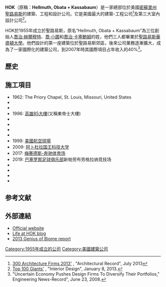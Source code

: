 {{Infobox company
| name = HOK
| logo = 
| type = [[私人公司|私人公司]]
| genre =
| predecessor =
| foundation = 1955
| founder = George Hellmuth<br />[[Gyo_Obata|Gyo Obata]]<br />George Kassabaum
| location =美國[[密蘇里州|密蘇里州]][[聖路易斯_(密蘇里州)|聖路易斯]]| locations =
| area_served = 國際
| key_people = Patrick MacLeamy（董事長兼CEO）/[[William_Hellmuth|William Hellmuth]]（總裁）
| industry = [[建築|建築]]/[[工程|工程]]
| products =
| services =
| revenue =
| operating_income =
| net_income =
| assets =
| equity =
| owner =
| num_employees =1,500
| parent =
| divisions =
| subsid =
| homepage = {{URL|www.hok.com}}
| footnotes =
| intl =
}}

'''HOK'''（原稱：'''Hellmuth, Obata + Kassabaum'''）是一家總部位於美國[[密蘇里州|密蘇里州]][[聖路易斯_(密蘇里州)|聖路易斯]]的建築、工程和設計公司。它是美國最大的建築-工程公司<ref>[http://archrecord.construction.com/practice/top250/2013/top300-architecture-firms-1.asp"Top 300 Architecture Firms 2013'] {{Wayback|url=http://archrecord.construction.com/practice/top250/2013/top300-architecture-firms-1.asp |date=20141021024037 }}, "Architectural Record", July 2013</ref>及第三大室內設計公司<ref>[http://www.interiordesign.net/article/558871-2013_Top_100_Giants_Rankings.php"2013 Top 100 Giants'] {{Wayback|url=http://www.interiordesign.net/article/558871-2013_Top_100_Giants_Rankings.php |date=20131015044217 }}, "Interior Design", January 8, 2013.</ref>。

HOK於1955年成立於聖路易斯，原名“Hellmuth, Obata + Kassabaum”為三位創始人[[喬治·赫爾穆特|喬治·赫爾穆特]]、[[喬·小圃|喬·小圃]]和[[喬治·卡塞鮑姆|喬治·卡塞鮑姆]]的姓，他們三人都畢業於[[聖路易斯華盛頓大學|聖路易斯華盛頓大學]]。他們設計的第一座建築位於聖路易斯郊區，後來公司業務逐漸擴大，成為了一家國際化的建築公司，到2007年時其國際項目占年收入的40%<ref>"Uncertain Economy Pushes Design Firms To Diversify Their Portfolios," Engineering News-Record", June 23, 2008.</ref>。

==歷史==

==施工項目==
*1962: The Priory Chapel, St. Louis, Missouri, United States
*
*
*1996: [[高雄85大樓|高雄85大樓]](又稱東帝士大樓)
*
*
*
*
*1999: [[美國航空球場|美國航空球場]]
*2009: [[阿卜杜拉国王科技大学|阿卜杜拉国王科技大学]]
*2017: [[梅赛德斯-奔驰体育场|梅赛德斯-奔驰体育场]]
*2019: [[巴塞罗那足球俱乐部|巴塞罗那足球俱乐部]]新帕劳布劳格拉纳竞技场
*
*
*
*

==参考文献==
{{reflist}}

==外部連結==
{{Commons cat|HOK}}
*[http://www.hok.com/ Official website]{{Wayback|url=http://www.hok.com/ |date=20050719082908 }}
*[https://web.archive.org/web/20141024092929/http://www.hoklife.com/ Life at HOK blog]
*[http://issuu.com/hoknetwork/docs/geniusofbiome?e=3095950/2547879 2013 Genius of Biome report]{{Wayback|url=http://issuu.com/hoknetwork/docs/geniusofbiome?e=3095950%2F2547879 |date=20160319113317 }}

{{Authority control}}
{{DEFAULTSORT:Hellmuth, Obata And Kassabaum}}
[[Category:1955年成立的公司|Category:1955年成立的公司]]
[[Category:美國建築公司|Category:美國建築公司]]